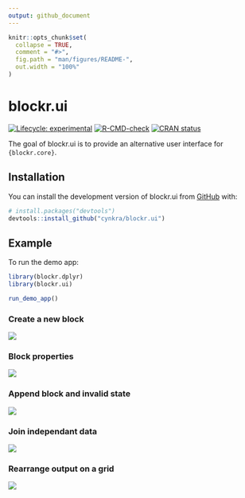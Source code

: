 ```yaml
---
output: github_document
---
```


<!-- README.md is generated from README.Rmd. Please edit that file -->

```r
knitr::opts_chunk$set(
  collapse = TRUE,
  comment = "#>",
  fig.path = "man/figures/README-",
  out.width = "100%"
)
```

# blockr.ui

<!-- badges: start -->
[![Lifecycle: experimental](https://img.shields.io/badge/lifecycle-experimental-orange.svg)](https://lifecycle.r-lib.org/articles/stages.html#experimental)
[![R-CMD-check](https://github.com/cynkra/blockr.ui/actions/workflows/R-CMD-check.yaml/badge.svg)](https://github.com/cynkra/blockr.ui/actions/workflows/R-CMD-check.yaml)
[![CRAN status](https://www.r-pkg.org/badges/version/blockr.ui)](https://CRAN.R-project.org/package=blockr.ui)
<!-- badges: end -->

The goal of blockr.ui is to provide an alternative user interface for `{blockr.core}`.

## Installation

You can install the development version of blockr.ui from [GitHub](https://github.com/) with:

``` r
# install.packages("devtools")
devtools::install_github("cynkra/blockr.ui")
```

## Example

To run the demo app:

```r
library(blockr.dplyr)
library(blockr.ui)

run_demo_app()
```

### Create a new block
![](./man/figures/blockr-new.png)

### Block properties
![](./man/figures/blockr-properties.png)

### Append block and invalid state
![](./man/figures/blockr-invalid.png)

### Join independant data
![](./man/figures/blockr-join.png)

### Rearrange output on a grid
![](./man/figures/blockr-dashboard.png)
